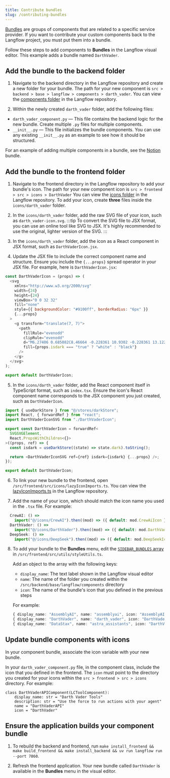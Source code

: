 ```yaml
---
title: Contribute bundles
slug: /contributing-bundles
---
```


[Bundles](/components-bundle-components) are groups of components that are related to a specific service provider.
If you want to contribute your custom components back to the Langflow project, you must put them into a bundle.

Follow these steps to add components to <Icon name="Blocks" aria-hidden="true" /> **Bundles** in the Langflow visual editor.
This example adds a bundle named `DarthVader`.

## Add the bundle to the backend folder

1. Navigate to the backend directory in the Langflow repository and create a new folder for your bundle.
The path for your new component is `src > backend > base > langflow > components > darth_vader`.
You can view the [components folder](https://github.com/langflow-ai/langflow/tree/main/src/backend/base/langflow/components) in the Langflow repository.

2. Within the newly created `darth_vader` folder, add the following files:

* `darth_vader_component.py` — This file contains the backend logic for the new bundle. Create multiple `.py` files for multiple components.
* `__init__.py` — This file initializes the bundle components. You can use any existing `__init__.py` as an example to see how it should be structured.

For an example of adding multiple components in a bundle, see the [Notion](https://github.com/langflow-ai/langflow/tree/main/src/backend/base/langflow/components/Notion) bundle.


## Add the bundle to the frontend folder

1. Navigate to the frontend directory in the Langflow repository to add your bundle's icon.
The path for your new component icon is `src > frontend > src > icons > DarthVader`
You can view the [icons folder](https://github.com/langflow-ai/langflow/tree/main/src/frontend/src/icons) in the Langflow repository.
To add your icon, create **three** files inside the `icons/darth_vader` folder.

2. In the `icons/darth_vader` folder, add the raw SVG file of your icon, such as `darth_vader-icon.svg`.
:::tip
To convert the SVG file to JSX format, you can use an online tool like SVG to JSX.
It's highly recommended to use the original, lighter version of the SVG.
:::

3. In the `icons/darth_vader` folder, add the icon as a React component in JSX format, such as `DarthVaderIcon.jsx`.

4. Update the JSX file to include the correct component name and structure.
Ensure you include the `{...props}` spread operator in your JSX file.
For example, here is `DarthVaderIcon.jsx`:
```javascript
const DarthVaderIcon = (props) => (
  <svg
    xmlns="http://www.w3.org/2000/svg"
    width={24}
    height={24}
    viewBox="0 0 32 32"
    fill="none"
    style={{ backgroundColor: "#9100ff", borderRadius: "6px" }}
    {...props}
  >
    <g transform="translate(7, 7)">
      <path
        fillRule="evenodd"
        clipRule="evenodd"
        d="M6.27406 0.685082C8.46664 -0.228361 10.9302 -0.228361 13.1229 0.685082C14.6773 1.33267 16.0054 2.40178 16.9702 3.75502C17.6126 4.65574 17.0835 5.84489 16.045 6.21613L13.5108 7.12189C12.9962 7.30585 12.4289 7.26812 11.9429 7.01756C11.8253 6.95701 11.7298 6.86089 11.6696 6.74266L10.2591 3.97469C10.0249 3.51519 9.37195 3.51519 9.13783 3.97469L7.72731 6.74274C7.66714 6.86089 7.57155 6.95701 7.454 7.01756L4.70187 8.43618C4.24501 8.67169 4.24501 9.3284 4.70187 9.56391L7.454 10.9825C7.57155 11.0431 7.66714 11.1392 7.72731 11.2574L9.13783 14.0254C9.37195 14.4849 10.0249 14.4849 10.2591 14.0254L11.6696 11.2574C11.7298 11.1392 11.8253 11.0431 11.9428 10.9825C12.429 10.7319 12.9965 10.6942 13.5112 10.8781L16.045 11.7838C17.0835 12.1551 17.6126 13.3442 16.9704 14.245C16.0054 15.5982"
        fill={props.isdark === "true" ? "white" : "black"}
      />
    </g>
  </svg>
);

export default DarthVaderIcon;
```

5. In the `icons/darth_vader` folder, add the React component itself in TypeScript format, such as `index.tsx`.
Ensure the icon's React component name corresponds to the JSX component you just created, such as `DarthVaderIcon`.
```typescript
import { useDarkStore } from "@/stores/darkStore";
import React, { forwardRef } from "react";
import DarthVaderIconSVG from "./DarthVaderIcon";

export const DarthVaderIcon = forwardRef<
  SVGSVGElement,
  React.PropsWithChildren<{}>
>((props, ref) => {
  const isdark = useDarkStore((state) => state.dark).toString();

  return <DarthVaderIconSVG ref={ref} isdark={isdark} {...props} />;
});

export default DarthVaderIcon;
```

6. To link your new bundle to the frontend, open `/src/frontend/src/icons/lazyIconImports.ts`.
You can view the [lazyIconImports.ts](https://github.com/langflow-ai/langflow/blob/main/src/frontend/src/icons/lazyIconImports.ts) in the Langflow repository.

7. Add the name of your icon, which should match the icon name you used in the `.tsx` file.
For example:
```typescript
  CrewAI: () =>
    import("@/icons/CrewAI").then((mod) => ({ default: mod.CrewAiIcon })),
  DarthVader: () =>
    import("@/icons/DarthVader").then((mod) => ({ default: mod.DarthVaderIcon })),
  DeepSeek: () =>
    import("@/icons/DeepSeek").then((mod) => ({ default: mod.DeepSeekIcon })),
```

8. To add your bundle to the <Icon name="Blocks" aria-hidden="true" /> **Bundles** menu, edit the [`SIDEBAR_BUNDLES` array](https://github.com/langflow-ai/langflow/blob/main/src/frontend/src/utils/styleUtils.ts#L231) in `/src/frontend/src/utils/styleUtils.ts`.

    Add an object to the array with the following keys:

    * `display_name`: The text label shown in the Langflow visual editor
    * `name`: The name of the folder you created within the `/src/backend/base/langflow/components` directory
    * `icon`: The name of the bundle's icon that you defined in the previous steps

    For example:

    ```typescript
    { display_name: "AssemblyAI", name: "assemblyai", icon: "AssemblyAI" },
    { display_name: "DarthVader", name: "darth_vader", icon: "DarthVader" },
    { display_name: "DataStax", name: "astra_assistants", icon: "DarthVader" },
    ```

## Update bundle components with icons

In your component bundle, associate the icon variable with your new bundle.

In your `darth_vader_component.py` file, in the component class, include the icon that you defined in the frontend.
The `icon` must point to the directory you created for your icons within the `src > frontend > src > icons` directory.
For example:
```
class DarthVaderAPIComponent(LCToolComponent):
    display_name: str = "Darth Vader Tools"
    description: str = "Use the force to run actions with your agent"
    name = "DarthVaderAPI"
    icon = "DarthVader"
```

## Ensure the application builds your component bundle

1. To rebuild the backend and frontend, run `make install_frontend && make build_frontend && make install_backend && uv run langflow run --port 7860`.

2. Refresh the frontend application.
Your new bundle called `DarthVader` is available in the <Icon name="Blocks" aria-hidden="true" /> **Bundles** menu in the visual editor.